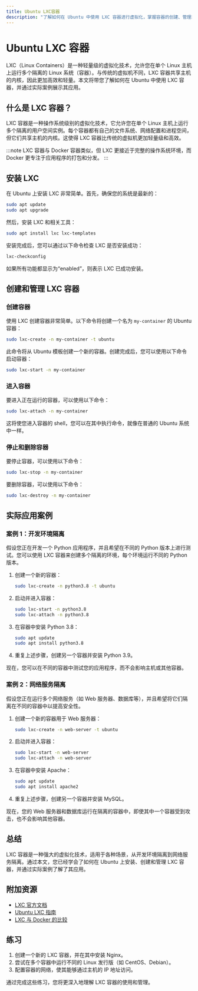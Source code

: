 ```yaml
---
title: Ubuntu LXC容器
description: "了解如何在 Ubuntu 中使用 LXC 容器进行虚拟化，掌握容器的创建、管理和实际应用。"
---
```


# Ubuntu LXC 容器

LXC（Linux Containers）是一种轻量级的虚拟化技术，允许您在单个 Linux 主机上运行多个隔离的 Linux 系统（容器）。与传统的虚拟机不同，LXC 容器共享主机的内核，因此更加高效和轻量。本文将带您了解如何在 Ubuntu 中使用 LXC 容器，并通过实际案例展示其应用。

## 什么是 LXC 容器？

LXC 容器是一种操作系统级别的虚拟化技术，它允许您在单个 Linux 主机上运行多个隔离的用户空间实例。每个容器都有自己的文件系统、网络配置和进程空间，但它们共享主机的内核。这使得 LXC 容器比传统的虚拟机更加轻量级和高效。

:::note
LXC 容器与 Docker 容器类似，但 LXC 更接近于完整的操作系统环境，而 Docker 更专注于应用程序的打包和分发。
:::

## 安装 LXC

在 Ubuntu 上安装 LXC 非常简单。首先，确保您的系统是最新的：

```bash
sudo apt update
sudo apt upgrade
```

然后，安装 LXC 和相关工具：

```bash
sudo apt install lxc lxc-templates
```

安装完成后，您可以通过以下命令检查 LXC 是否安装成功：

```bash
lxc-checkconfig
```

如果所有功能都显示为“enabled”，则表示 LXC 已成功安装。

## 创建和管理 LXC 容器

### 创建容器

使用 LXC 创建容器非常简单。以下命令将创建一个名为 `my-container` 的 Ubuntu 容器：

```bash
sudo lxc-create -n my-container -t ubuntu
```

此命令将从 Ubuntu 模板创建一个新的容器。创建完成后，您可以使用以下命令启动容器：

```bash
sudo lxc-start -n my-container
```

### 进入容器

要进入正在运行的容器，可以使用以下命令：

```bash
sudo lxc-attach -n my-container
```

这将使您进入容器的 shell，您可以在其中执行命令，就像在普通的 Ubuntu 系统中一样。

### 停止和删除容器

要停止容器，可以使用以下命令：

```bash
sudo lxc-stop -n my-container
```

要删除容器，可以使用以下命令：

```bash
sudo lxc-destroy -n my-container
```

## 实际应用案例

### 案例 1：开发环境隔离

假设您正在开发一个 Python 应用程序，并且希望在不同的 Python 版本上进行测试。您可以使用 LXC 容器来创建多个隔离的环境，每个环境运行不同的 Python 版本。

1. 创建一个新的容器：

   ```bash
   sudo lxc-create -n python3.8 -t ubuntu
   ```

2. 启动并进入容器：

   ```bash
   sudo lxc-start -n python3.8
   sudo lxc-attach -n python3.8
   ```

3. 在容器中安装 Python 3.8：

   ```bash
   sudo apt update
   sudo apt install python3.8
   ```

4. 重复上述步骤，创建另一个容器并安装 Python 3.9。

现在，您可以在不同的容器中测试您的应用程序，而不会影响主机或其他容器。

### 案例 2：网络服务隔离

假设您正在运行多个网络服务（如 Web 服务器、数据库等），并且希望将它们隔离在不同的容器中以提高安全性。

1. 创建一个新的容器用于 Web 服务器：

   ```bash
   sudo lxc-create -n web-server -t ubuntu
   ```

2. 启动并进入容器：

   ```bash
   sudo lxc-start -n web-server
   sudo lxc-attach -n web-server
   ```

3. 在容器中安装 Apache：

   ```bash
   sudo apt update
   sudo apt install apache2
   ```

4. 重复上述步骤，创建另一个容器并安装 MySQL。

现在，您的 Web 服务器和数据库运行在隔离的容器中，即使其中一个容器受到攻击，也不会影响其他容器。

## 总结

LXC 容器是一种强大的虚拟化技术，适用于各种场景，从开发环境隔离到网络服务隔离。通过本文，您已经学会了如何在 Ubuntu 上安装、创建和管理 LXC 容器，并通过实际案例了解了其应用。

## 附加资源

- [LXC 官方文档](https://linuxcontainers.org/lxc/)
- [Ubuntu LXC 指南](https://ubuntu.com/lxc)
- [LXC 与 Docker 的比较](https://linuxcontainers.org/lxc/compare/)

## 练习

1. 创建一个新的 LXC 容器，并在其中安装 Nginx。
2. 尝试在多个容器中运行不同的 Linux 发行版（如 CentOS、Debian）。
3. 配置容器的网络，使其能够通过主机的 IP 地址访问。

通过完成这些练习，您将更深入地理解 LXC 容器的使用和管理。